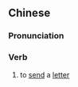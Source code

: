 {{also|寄书}}
==Chinese==
{{zh-forms|s=寄书}}

===Pronunciation===
{{zh-pron
|m=jìshū
|cat=v
}}

===Verb===
{{zh-verb}}

# {{lb|zh|archaic}} to [[send]] a [[letter]]